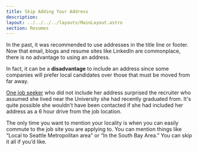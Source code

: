 ```yaml
---
title: Skip Adding Your Address
description: 
layout: ../../../../layouts/MainLayout.astro
section: Resumes
---
```


In the past, it was recommended to use addresses in the title line or footer. Now that email, blogs and resume sites like LinkedIn are commonplace, there is no advantage to using an address. 

In fact, it can be a **disadvantage** to include an address since some companies will prefer local candidates over those that must be moved from far away. 

[One job seeker](/en/resume/case-study-E-recommendation) who did not include her address surprised the recruiter who assumed she lived near the University she had recently graduated from. It's quite possible she wouldn't have been contacted if she had included her address as a 6 hour drive from the job location.

The only time you want to mention your locality is when you can easily commute to the job site you are applying to. You can mention things like “Local to Seattle Metropolitan area” or “In the South Bay Area.” You can skip it all if you’d like.

<BackButton client:idle />